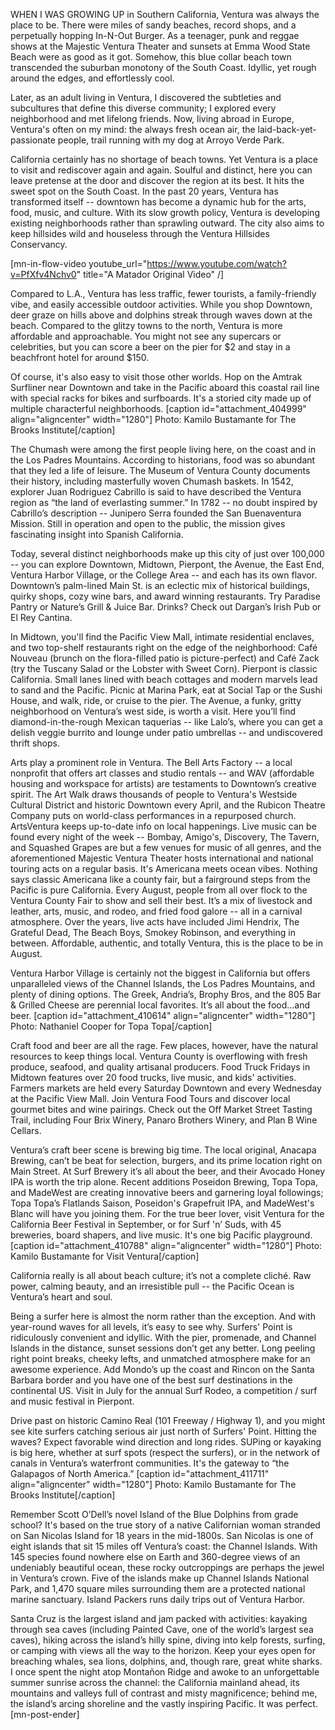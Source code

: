 WHEN I WAS GROWING UP in Southern California, Ventura was always the place to be. There were miles of sandy beaches, record shops, and a perpetually hopping In-N-Out Burger. As a teenager, punk and reggae shows at the Majestic Ventura Theater and sunsets at Emma Wood State Beach were as good as it got. Somehow, this blue collar beach town transcended the suburban monotony of the South Coast. Idyllic, yet rough around the edges, and effortlessly cool.

Later, as an adult living in Ventura, I discovered the subtleties and subcultures that define this diverse community; I explored every neighborhood and met lifelong friends. Now, living abroad in Europe, Ventura's often on my mind: the always fresh ocean air, the laid-back-yet-passionate people, trail running with my dog at Arroyo Verde Park.

California certainly has no shortage of beach towns. Yet Ventura is a place to visit and rediscover again and again. Soulful and distinct, here you can leave pretense at the door and discover the region at its best.
It hits the sweet spot on the South Coast.
In the past 20 years, Ventura has transformed itself -- downtown has become a dynamic hub for the arts, food, music, and culture. With its slow growth policy, Ventura is developing existing neighborhoods rather than sprawling outward. The city also aims to keep hillsides wild and houseless through the Ventura Hillsides Conservancy.

[mn-in-flow-video youtube_url="https://www.youtube.com/watch?v=PfXfv4Nchv0" title="A Matador Original Video" /]

Compared to L.A., Ventura has less traffic, fewer tourists, a family-friendly vibe, and easily accessible outdoor activities. While you shop Downtown, deer graze on hills above and dolphins streak through waves down at the beach. Compared to the glitzy towns to the north, Ventura is more affordable and approachable. You might not see any supercars or celebrities, but you can score a beer on the pier for $2 and stay in a beachfront hotel for around $150.

Of course, it's also easy to visit those other worlds. Hop on the Amtrak Surfliner near Downtown and take in the Pacific aboard this coastal rail line with special racks for bikes and surfboards.
It's a storied city made up of multiple characterful neighborhoods.
[caption id="attachment_404999" align="aligncenter" width="1280"] Photo: Kamilo Bustamante for The Brooks Institute[/caption]

The Chumash were among the first people living here, on the coast and in the Los Padres Mountains. According to historians, food was so abundant that they led a life of leisure. The Museum of Ventura County documents their history, including masterfully woven Chumash baskets. In 1542, explorer Juan Rodriguez Cabrillo is said to have described the Ventura region as “the land of everlasting summer.” In 1782 -- no doubt inspired by Cabrillo’s description -- Junipero Serra founded the San Buenaventura Mission. Still in operation and open to the public, the mission gives fascinating insight into Spanish California.

Today, several distinct neighborhoods make up this city of just over 100,000 -- you can explore Downtown, Midtown, Pierpont, the Avenue, the East End, Ventura Harbor Village, or the College Area -- and each has its own flavor. Downtown’s palm-lined Main St. is an eclectic mix of historical buildings, quirky shops, cozy wine bars, and award winning restaurants. Try Paradise Pantry or Nature’s Grill &amp; Juice Bar. Drinks? Check out Dargan’s Irish Pub or El Rey Cantina.

In Midtown, you'll find the Pacific View Mall, intimate residential enclaves, and two top-shelf restaurants right on the edge of the neighborhood: Café Nouveau (brunch on the flora-filled patio is picture-perfect) and Café Zack (try the Tuscany Salad or the Lobster with Sweet Corn). Pierpont is classic California. Small lanes lined with beach cottages and modern marvels lead to sand and the Pacific. Picnic at Marina Park, eat at Social Tap or the Sushi House, and walk, ride, or cruise to the pier. The Avenue, a funky, gritty neighborhood on Ventura’s west side, is worth a visit. Here you’ll find diamond-in-the-rough Mexican taquerias -- like Lalo’s, where you can get a delish veggie burrito and lounge under patio umbrellas -- and undiscovered thrift shops.

Arts play a prominent role in Ventura. The Bell Arts Factory -- a local nonprofit that offers art classes and studio rentals -- and WAV (affordable housing and workspace for artists) are testaments to Downtown’s creative spirit. The Art Walk draws thousands of people to Ventura's Westside Cultural District and historic Downtown every April, and the Rubicon Theatre Company puts on world-class performances in a repurposed church. ArtsVentura keeps up-to-date info on local happenings. Live music can be found every night of the week -- Bombay, Amigo's, Discovery, The Tavern, and Squashed Grapes are but a few venues for music of all genres, and the aforementioned Majestic Ventura Theater hosts international and national touring acts on a regular basis.
It's Americana meets ocean vibes.
Nothing says classic Americana like a county fair, but a fairground steps from the Pacific is pure California. Every August, people from all over flock to the Ventura County Fair to show and sell their best. It’s a mix of livestock and leather, arts, music, and rodeo, and fried food galore -- all in a carnival atmosphere. Over the years, live acts have included Jimi Hendrix, The Grateful Dead, The Beach Boys, Smokey Robinson, and everything in between. Affordable, authentic, and totally Ventura, this is the place to be in August.

Ventura Harbor Village is certainly not the biggest in California but offers unparalleled views of the Channel Islands, the Los Padres Mountains, and plenty of dining options. The Greek, Andria’s, Brophy Bros, and the 805 Bar &amp; Grilled Cheese are perennial local favorites.
It’s all about the food...and beer.
[caption id="attachment_410614" align="aligncenter" width="1280"] Photo: Nathaniel Cooper for Topa Topa[/caption]

Craft food and beer are all the rage. Few places, however, have the natural resources to keep things local. Ventura County is overflowing with fresh produce, seafood, and quality artisanal producers. Food Truck Fridays in Midtown features over 20 food trucks, live music, and kids' activities. Farmers markets are held every Saturday Downtown and every Wednesday at the Pacific View Mall. Join Ventura Food Tours and discover local gourmet bites and wine pairings. Check out the Off Market Street Tasting Trail, including Four Brix Winery, Panaro Brothers Winery, and Plan B Wine Cellars.

Ventura’s craft beer scene is brewing big time. The local original, Anacapa Brewing, can’t be beat for selection, burgers, and its prime location right on Main Street. At Surf Brewery it’s all about the beer, and their Avocado Honey IPA is worth the trip alone. Recent additions Poseidon Brewing, Topa Topa, and MadeWest are creating innovative beers and garnering loyal followings; Topa Topa’s Flatlands Saison, Poseidon's Grapefruit IPA, and MadeWest's Blanc will have you joining them. For the true beer lover, visit Ventura for the California Beer Festival in September, or for Surf 'n’ Suds, with 45 breweries, board shapers, and live music.
It's one big Pacific playground.
[caption id="attachment_410788" align="aligncenter" width="1280"] Photo: Kamilo Bustamante for Visit Ventura[/caption]

California really is all about beach culture; it’s not a complete cliché. Raw power, calming beauty, and an irresistible pull -- the Pacific Ocean is Ventura’s heart and soul.

Being a surfer here is almost the norm rather than the exception. And with year-round waves for all levels, it’s easy to see why. Surfers' Point is ridiculously convenient and idyllic. With the pier, promenade, and Channel Islands in the distance, sunset sessions don’t get any better. Long peeling right point breaks, cheeky lefts, and unmatched atmosphere make for an awesome experience. Add Mondo’s up the coast and Rincon on the Santa Barbara border and you have one of the best surf destinations in the continental US. Visit in July for the annual Surf Rodeo, a competition / surf and music festival in Pierpont.

Drive past on historic Camino Real (101 Freeway / Highway 1), and you might see kite surfers catching serious air just north of Surfers' Point. Hitting the waves? Expect favorable wind direction and long rides. SUPing or kayaking is big here, whether at surf spots (respect the surfers), or in the network of canals in Ventura’s waterfront communities.
It's the gateway to “the Galapagos of North America.”
[caption id="attachment_411711" align="aligncenter" width="1280"] Photo: Kamilo Bustamante for The Brooks Institute[/caption]

Remember Scott O’Dell’s novel Island of the Blue Dolphins from grade school? It's based on the true story of a native Californian woman stranded on San Nicolas Island for 18 years in the mid-1800s. San Nicolas is one of eight islands that sit 15 miles off Ventura’s coast: the Channel Islands. With 145 species found nowhere else on Earth and 360-degree views of an undeniably beautiful ocean, these rocky outcroppings are perhaps the jewel in Ventura’s crown. Five of the islands make up Channel Islands National Park, and 1,470 square miles surrounding them are a protected national marine sanctuary. Island Packers runs daily trips out of Ventura Harbor.

Santa Cruz is the largest island and jam packed with activities: kayaking through sea caves (including Painted Cave, one of the world’s largest sea caves), hiking across the island’s hilly spine, diving into kelp forests, surfing, or camping with views all the way to the horizon. Keep your eyes open for breaching whales, sea lions, dolphins, and, though rare, great white sharks. I once spent the night atop Montañon Ridge and awoke to an unforgettable summer sunrise across the channel: the California mainland ahead, its mountains and valleys full of contrast and misty magnificence; behind me, the island’s arcing shoreline and the vastly inspiring Pacific. It was perfect. [mn-post-ender]